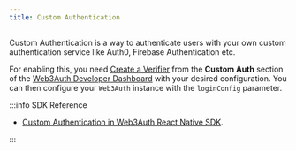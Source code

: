 ```yaml
---
title: Custom Authentication
---
```


Custom Authentication is a way to authenticate users with your own custom authentication service like Auth0, Firebase Authentication etc.

For enabling this, you need [Create a Verifier](/auth-provider-setup/verifiers) from the **Custom Auth** section of the
[Web3Auth Developer Dashboard](https://dashboard.web3auth.io) with your desired configuration. You can then configure your `Web3Auth` instance with
the `loginConfig` parameter.

:::info SDK Reference

- [Custom Authentication in Web3Auth React Native SDK](/sdk/pnp/react-native/custom-authentication).

:::
